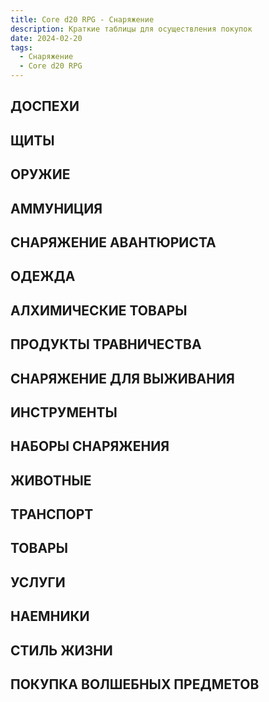 ```yaml
---
title: Core d20 RPG - Снаряжение
description: Краткие таблицы для осуществления покупок
date: 2024-02-20
tags:
  - Снаряжение
  - Core d20 RPG
---
```


## ДОСПЕХИ

## ЩИТЫ

## ОРУЖИЕ

## АММУНИЦИЯ

## СНАРЯЖЕНИЕ АВАНТЮРИСТА

## ОДЕЖДА

## АЛХИМИЧЕСКИЕ ТОВАРЫ

## ПРОДУКТЫ ТРАВНИЧЕСТВА

## СНАРЯЖЕНИЕ ДЛЯ ВЫЖИВАНИЯ

## ИНСТРУМЕНТЫ

## НАБОРЫ СНАРЯЖЕНИЯ

## ЖИВОТНЫЕ

## ТРАНСПОРТ

## ТОВАРЫ

## УСЛУГИ

## НАЕМНИКИ

## СТИЛЬ ЖИЗНИ

## ПОКУПКА ВОЛШЕБНЫХ ПРЕДМЕТОВ

